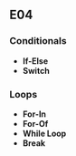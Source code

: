 ## E04

### Conditionals

- **If-Else**
- **Switch**

### Loops

- **For-In**
- **For-Of**
- **While Loop**
- **Break**